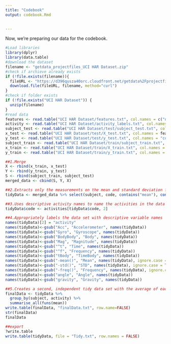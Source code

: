 ---
title: "Codebook"
output: codebook.Rmd

 
---

Now, we're preparing our data for the codebook.

```{r prepare_codebook, echo=TRUE, warning=FALSE, paged.print=FALSE}
#Load libraries
library(dplyr)
library(data.table)
#download the dataset
filename <- "getdata_projectfiles_UCI HAR Dataset.zip"
#check if archieve already exists
if (!file.exists(filename)){
  fileURL <- "https://d396qusza40orc.cloudfront.net/getdata%2Fprojectfiles%2FUCI%20HAR%20Dataset.zip"
  download.file(fileURL, filename, method="curl")
} 
#check if folder exists
if (!file.exists("UCI HAR Dataset")) { 
  unzip(filename) 
}
#read data
features <- read.table("UCI HAR Dataset/features.txt", col.names = c("n","functions"))
activity <- read.table("UCI HAR Dataset/activity_labels.txt", col.names = c("code", "activity"))
subject_test <- read.table("UCI HAR Dataset/test/subject_test.txt", col.names = "subject")
x_test <- read.table("UCI HAR Dataset/test/X_test.txt", col.names = features$functions)
y_test <- read.table("UCI HAR Dataset/test/y_test.txt", col.names = "code")
subject_train <- read.table("UCI HAR Dataset/train/subject_train.txt", col.names = "subject")
x_train <- read.table("UCI HAR Dataset/train/X_train.txt", col.names = features$functions)
y_train <- read.table("UCI HAR Dataset/train/y_train.txt", col.names = "code")

##1.Merge 
X <- rbind(x_train, x_test)
Y <- rbind(y_train, y_test)
S <- rbind(subject_train, subject_test)
merged_data <- cbind(S, Y, X)

##2.Extracts only the measurements on the mean and standard deviation for each measurement
tidyData <- merged_data %>% select(subject, code, contains("mean"), contains("std"))

##3.Uses descriptive activity names to name the activities in the data set
tidyData$code <- activities[tidyData$code, 2]

##4.Appropriately labels the data set with descriptive variable names
names(tidyData)[2] = "activity"
names(tidyData)<-gsub("Acc", "Accelerometer", names(tidyData))
names(tidyData)<-gsub("Gyro", "Gyroscope", names(tidyData))
names(tidyData)<-gsub("BodyBody", "Body", names(tidyData))
names(tidyData)<-gsub("Mag", "Magnitude", names(tidyData))
names(tidyData)<-gsub("^t", "Time", names(tidyData))
names(tidyData)<-gsub("^f", "Frequency", names(tidyData))
names(tidyData)<-gsub("tBody", "TimeBody", names(tidyData))
names(tidyData)<-gsub("-mean()", "Mean", names(tidyData), ignore.case = TRUE)
names(tidyData)<-gsub("-std()", "STD", names(tidyData), ignore.case = TRUE)
names(tidyData)<-gsub("-freq()", "Frequency", names(tidyData), ignore.case = TRUE)
names(tidyData)<-gsub("angle", "Angle", names(tidyData))
names(tidyData)<-gsub("gravity", "Gravity", names(tidyData))

##5.Creates a second, independent tidy data set with the average of each variable for each activity and each subject
finalData <- tidyData %>%
  group_by(subject, activity) %>%
  summarise_all(funs(mean))
write.table(finalData, "finalData.txt", row.name=FALSE)
str(finalData)
finalData

##export
?write.table
write.table(tidyData, file = "Tidy.txt", row.names = FALSE)

```


